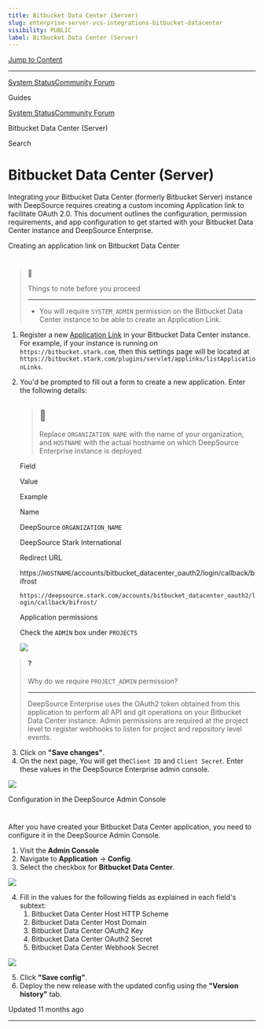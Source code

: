```yaml
---
title: Bitbucket Data Center (Server)
slug: enterprise-server-vcs-integrations-bitbucket-datacenter
visibility: PUBLIC
label: Bitbucket Data Center (Server)
---
```

[Jump to Content](#content)

* * *

[System Status](https://deepsourcestatus.com/)[Community Forum](https://discuss.deepsource.com/)

Guides

[System Status](https://deepsourcestatus.com/)[Community Forum](https://discuss.deepsource.com/)

Bitbucket Data Center (Server)

Search

Bitbucket Data Center (Server)
==============================

Integrating your Bitbucket Data Center (formerly Bitbucket Server) instance with DeepSource requires creating a custom incoming Application link to facilitate OAuth 2.0. This document outlines the configuration, permission requirements, and app configuration to get started with your Bitbucket Data Center instance and DeepSource Enterprise.

Creating an application link on Bitbucket Data Center

[](#creating-an-application-link-on-bitbucket-data-center)
===================================================================================================================

> 🚧
> 
> Things to note before you proceed
> 
> 
> ---------------------------------------
> 
> *   You will require `SYSTEM_ADMIN` permission on the Bitbucket Data Center instance to be able to create an Application Link.

1.  Register a new [Application Link](https://confluence.atlassian.com/bitbucketserver/configure-an-incoming-link-1108483657.html) in your Bitbucket Data Center instance. For example, if your instance is running on `https://bitbucket.stark.com`, then this settings page will be located at `https://bitbucket.stark.com/plugins/servlet/applinks/listApplicationLinks`.
    
2.  You'd be prompted to fill out a form to create a new application. Enter the following details:
    
    > 📘
    > --
    > 
    > Replace `ORGANIZATION_NAME` with the name of your organization, and `HOSTNAME` with the actual hostname on which DeepSource Enterprise instance is deployed.
    
    Field
    
    Value
    
    Example
    
    Name
    
    DeepSource `ORGANIZATION_NAME`
    
    DeepSource Stark International
    
    Redirect URL
    
    https://`HOSTNAME`/accounts/bitbucket\_datacenter\_oauth2/login/callback/bifrost
    
    `https://deepsource.stark.com/accounts/bitbucket_datacenter_oauth2/login/callback/bifrost/`
    
    Application permissions
    
    Check the `ADMIN` box under `PROJECTS`
    
    ![](https://files.readme.io/4a9890b-image.png)
    

> ❓
> 
> Why do we require `PROJECT_ADMIN` permission?
> 
> 
> --------------------------------------------------
> 
> DeepSource Enterprise uses the OAuth2 token obtained from this application to perform all API and git operations on your Bitbucket Data Center instance. Admin permissions are required at the project level to register webhooks to listen for project and repository level events.

3.  Click on **"Save changes"**.
4.  On the next page, You will get the`Client ID` and `Client Secret`. Enter these values in the DeepSource Enterprise admin console.

![](https://files.readme.io/fb90252-image.png)

Configuration in the DeepSource Admin Console

[](#configuration-in-the-deepsource-admin-console)
===================================================================================================

After you have created your Bitbucket Data Center application, you need to configure it in the DeepSource Admin Console.

1.  Visit the **Admin Console**
2.  Navigate to **Application** -> **Config**.
3.  Select the checkbox for **Bitbucket Data Center**.

![](https://files.readme.io/9431aa5-image.png)

4.  Fill in the values for the following fields as explained in each field's subtext:
    1.  Bitbucket Data Center Host HTTP Scheme
    2.  Bitbucket Data Center Host Domain
    3.  Bitbucket Data Center OAuth2 Key
    4.  Bitbucket Data Center OAuth2 Secret
    5.  Bitbucket Data Center Webhook Secret

![](https://files.readme.io/0f0ab95-image.png)

5.  Click **"Save config"**.
6.  Deploy the new release with the updated config using the **"Version history"** tab.

Updated 11 months ago

* * *
